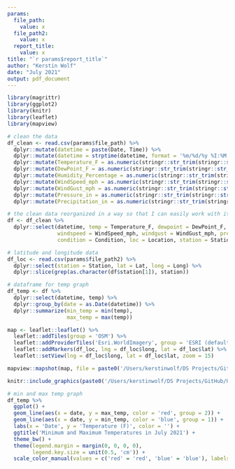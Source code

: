 ```yaml
---
params:
  file_path:
    value: x
  file_path2:
    value: x
  report_title:
    value: x
title: "`r params$report_title`"
author: "Kerstin Wolf"
date: "July 2021"
output: pdf_document
---
```


```r
library(magrittr)
library(ggplot2)
library(knitr)
library(leaflet)
library(mapview)
```

```r
# clean the data
df_clean <- read.csv(params$file_path) %>%
  dplyr::mutate(datetime = paste(Date, Time)) %>%
  dplyr::mutate(datetime = strptime(datetime, format = '%m/%d/%y %I:%M %p')) %>%
  dplyr::mutate(Temperature_F = as.numeric(stringr::str_trim(stringr::str_remove(Temperature_F, '°F')))) %>%
  dplyr::mutate(DewPoint_F = as.numeric(stringr::str_trim(stringr::str_remove(DewPoint_F,'°F')))) %>% 
  dplyr::mutate(Humidity_Percentage = as.numeric(stringr::str_trim(stringr::str_remove(Humidity_Percentage, '%')))) %>%
  dplyr::mutate(WindSpeed_mph = as.numeric(stringr::str_trim(stringr::str_remove(WindSpeed_mph, 'mph')))) %>%
  dplyr::mutate(WindGust_mph = as.numeric(stringr::str_trim(stringr::str_remove(WindGust_mph, 'mph')))) %>%
  dplyr::mutate(Pressure_in = as.numeric(stringr::str_trim(stringr::str_remove(Pressure_in, 'in')))) %>%
  dplyr::mutate(Precipitation_in = as.numeric(stringr::str_trim(stringr::str_remove(Precipitation_in, 'in'))))

```

```r
# the clean data reorganized in a way so that I can easily work with it
df <- df_clean %>%
  dplyr::select(datetime, temp = Temperature_F, dewpoint = DewPoint_F, humidity = Humidity_Percentage, wind = Wind, 
                windspeed = WindSpeed_mph, windgust = WindGust_mph, pressure = Pressure_in, precip = Precipitation_in, 
                condition = Condition, loc = Location, station = Station)
```

```r
# latitude and longitude data
df_loc <- read.csv(params$file_path2) %>%
  dplyr::select(station = Station, lat = Lat, long = Long) %>%
  dplyr::slice(grep(as.character(df$station[1]), station))
```


```r
# dataframe for temp graph
df_temp <- df %>%
  dplyr::select(datetime, temp) %>%
  dplyr::group_by(date = as.Date(datetime)) %>%
  dplyr::summarize(min_temp = min(temp),
                   max_temp = max(temp))
```

```r
map <- leaflet::leaflet() %>%
  leaflet::addTiles(group = 'OSM') %>%
  leaflet::addProviderTiles('Esri.WorldImagery', group = 'ESRI (default)') %>%
  leaflet::addMarkers(df_loc, lng = df_loc$long, lat = df_loc$lat) %>%
  leaflet::setView(lng = df_loc$long, lat = df_loc$lat, zoom = 15)

mapview::mapshot(map, file = paste0('/Users/kerstinwolf/DS Projects/GitHub/US_City_Report_Generator_Project/map images/', df_loc$station, '_map.png')) 
```

```r
knitr::include_graphics(paste0('/Users/kerstinwolf/DS Projects/GitHub/US_City_Report_Generator_Project/map images/', df_loc$station, '_map.png'))
```

```r
# min and max temp graph
df_temp %>%
  ggplot() +
  geom_line(aes(x = date, y = max_temp, color = 'red', group = 2)) +
  geom_line(aes(x = date, y = min_temp, color = 'blue', group = 1)) +
  labs(x = 'Date', y = 'Temperature (F)', color = '') +
  ggtitle('Minimum and Maximum Temperatures in July 2021') +
  theme_bw() +
  theme(legend.margin = margin(0, 0, 0, 0),
        legend.key.size = unit(0.5, 'cm')) +
  scale_color_manual(values = c('red' = 'red', 'blue' = 'blue'), labels = c('Maximum Temperature', 'Minimum Temperature'))
```









